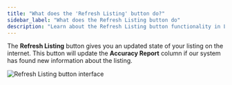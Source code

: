```yaml
---
title: "What does the 'Refresh Listing' button do?"
sidebar_label: "What does the Refresh Listing button do"
description: "Learn about the Refresh Listing button functionality in Listing Sync"
---
```


The **Refresh Listing** button gives you an updated state of your listing on the internet. This button will update the **Accuracy Report** column if our system has found new information about the listing.

![Refresh Listing button interface](/img/listing-sync/refresh-listing-button.jpg)